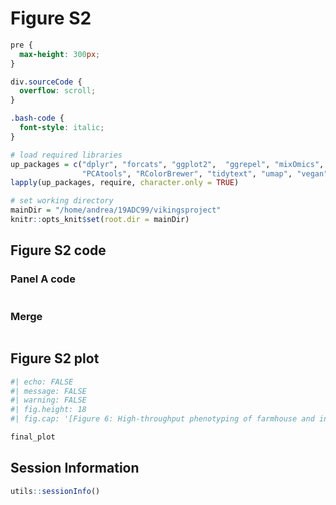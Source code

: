 # Figure S2

```css

pre {
  max-height: 300px;
}

div.sourceCode {
  overflow: scroll;
}

.bash-code {
  font-style: italic;
}


```


```r
# load required libraries
up_packages = c("dplyr", "forcats", "ggplot2",  "ggrepel", "mixOmics", "patchwork",
                "PCAtools", "RColorBrewer", "tidytext", "umap", "vegan")
lapply(up_packages, require, character.only = TRUE)

# set working directory
mainDir = "/home/andrea/19ADC99/vikingsproject"
knitr::opts_knit$set(root.dir = mainDir)

```


## Figure S2 code


### Panel A code

```r

```





### Merge


```r


```


## Figure S2 plot

```r
#| echo: FALSE
#| message: FALSE
#| warning: FALSE
#| fig.height: 18
#| fig.cap: '[Figure 6: High-throughput phenotyping of farmhouse and industrial yeasts.]{style="color: steelblue;"}'

final_plot

```


## Session Information

:::{.callout-note collapse=true}

```r
utils::sessionInfo()
```

:::